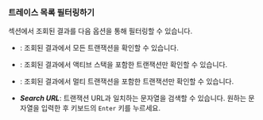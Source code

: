 ### 트레이스 목록 필터링하기

<Cmdname sid="trace_list" className="uitext" /> 섹션에서 조회된 결과를 다음 옵션을 통해 필터링할 수 있습니다.

<ImgLang img="analysis-hitmap-tx-list-filter.png" desc="TX 트레이스" />

* <Cmdname sid="view_all" className="uitext" />: 조회된 결과에서 모든 트랜잭션을 확인할 수 있습니다.

* <Cmdname sid="active_stack" className="uitext" />: 조회된 결과에서 액티브 스택을 포함한 트랜잭션만 확인할 수 있습니다.

* <Cmdname sid="multi_transaction" className="uitext" />: 조회된 결과에서 멀티 트랜잭션을 포함한 트랜잭션만 확인할 수 있습니다.

* ***Search URL***: 트랜잭션 URL과 일치하는 문자열을 검색할 수 있습니다. 원하는 문자열을 입력한 후 키보드의 `Enter` 키를 누르세요.